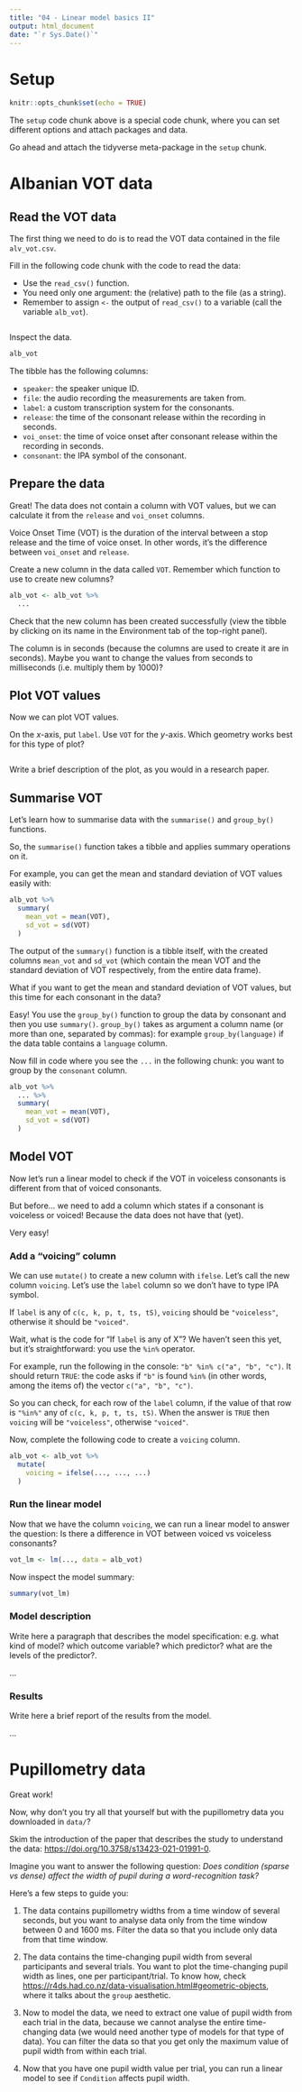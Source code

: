 ```yaml
---
title: "04 - Linear model basics II"
output: html_document
date: "`r Sys.Date()`"
---
```


# Setup

```r
knitr::opts_chunk$set(echo = TRUE)
```

The `setup` code chunk above is a special code chunk, where you can set different options and attach packages and data.

Go ahead and attach the tidyverse meta-package in the `setup` chunk.

# Albanian VOT data

## Read the VOT data

The first thing we need to do is to read the VOT data contained in the file `alv_vot.csv`.

Fill in the following code chunk with the code to read the data:

- Use the `read_csv()` function.
- You need only one argument: the (relative) path to the file (as a string).
- Remember to assign `<-` the output of `read_csv()` to a variable (call the variable `alb_vot`).

```r

```

Inspect the data.

```r
alb_vot
```

The tibble has the following columns:

- `speaker`: the speaker unique ID.
- `file`: the audio recording the measurements are taken from.
- `label`: a custom transcription system for the consonants.
- `release`: the time of the consonant release within the recording in seconds.
- `voi_onset`: the time of voice onset after consonant release within the recording in seconds.
- `consonant`: the IPA symbol of the consonant.

## Prepare the data

Great! The data does not contain a column with VOT values, but we can calculate it from the `release` and `voi_onset` columns.

Voice Onset Time (VOT) is the duration of the interval between a stop release and the time of voice onset.
In other words, it's the difference between `voi_onset` and `release`.

Create a new column in the data called `VOT`.
Remember which function to use to create new columns?

```r
alb_vot <- alb_vot %>%
  ...
```

Check that the new column has been created successfully (view the tibble by clicking on its name in the Environment tab of the top-right panel).

The column is in seconds (because the columns are used to create it are in seconds). Maybe you want to change the values from seconds to milliseconds (i.e. multiply them by 1000)?

## Plot VOT values

Now we can plot VOT values.

On the *x*-axis, put `label`. Use `VOT` for the *y*-axis.
Which geometry works best for this type of plot?

```r

```

Write a brief description of the plot, as you would in a research paper.

## Summarise VOT

Let's learn how to summarise data with the `summarise()` and `group_by()` functions.

So, the `summarise()` function takes a tibble and applies summary operations on it.

For example, you can get the mean and standard deviation of VOT values easily with:

```r
alb_vot %>%
  summary(
    mean_vot = mean(VOT),
    sd_vot = sd(VOT)
  )
```

The output of the `summary()` function is a tibble itself, with the created columns `mean_vot` and `sd_vot` (which contain the mean VOT and the standard deviation of VOT respectively, from the entire data frame).

What if you want to get the mean and standard deviation of VOT values, but this time for each consonant in the data?

Easy! You use the `group_by()` function to group the data by consonant and then you use `summary()`.
`group_by()` takes as argument a column name (or more than one, separated by commas): for example `group_by(language)` if the data table contains a `language` column.

Now fill in code where you see the `...` in the following chunk: you want to group by the `consonant` column.

```r
alb_vot %>%
  ... %>%
  summary(
    mean_vot = mean(VOT),
    sd_vot = sd(VOT)
  ) 
```

## Model VOT

Now let's run a linear model to check if the VOT in voiceless consonants is different from that of voiced consonants.

But before... we need to add a column which states if a consonant is voiceless or voiced! Because the data does not have that (yet).

Very easy!

### Add a "voicing" column

We can use `mutate()` to create a new column with `ifelse`.
Let's call the new column `voicing`.
Let's use the `label` column so we don't have to type IPA symbol.

If `label` is any of `c(c, k, p, t, ts, tS)`, `voicing` should be `"voiceless"`, otherwise it should be `"voiced"`.

Wait, what is the code for "If `label` is any of X"? We haven't seen this yet, but it's straightforward: you use the `%in%` operator.

For example, run the following in the console: `"b" %in% c("a", "b", "c")`.
It should return `TRUE`: the code asks if `"b"` is found `%in%` (in other words, among the items of) the vector `c("a", "b", "c")`.

So you can check, for each row of the `label` column, if the value of that row is `"%in%"` any of `c(c, k, p, t, ts, tS)`.
When the answer is `TRUE` then `voicing` will be `"voiceless"`, otherwise `"voiced"`.

Now, complete the following code to create a `voicing` column.

```r
alb_vot <- alb_vot %>%
  mutate(
    voicing = ifelse(..., ..., ...)
  )
```

### Run the linear model

Now that we have the column `voicing`, we can run a linear model to answer the question: Is there a difference in VOT between voiced vs voiceless consonants?

```r
vot_lm <- lm(..., data = alb_vot)
```

Now inspect the model summary:

```r
summary(vot_lm)
```

### Model description

Write here a paragraph that describes the model specification: e.g. what kind of model? which outcome variable? which predictor? what are the levels of the predictor?.

...

### Results

Write here a brief report of the results from the model.

...




# Pupillometry data

Great work!

Now, why don't you try all that yourself but with the pupillometry data you downloaded in `data/`?

Skim the introduction of the paper that describes the study to understand the data: <https://doi.org/10.3758/s13423-021-01991-0>.

Imagine you want to answer the following question: *Does condition (sparse vs dense) affect the width of pupil during a word-recognition task?*

Here's a few steps to guide you:

1. The data contains pupillometry widths from a time window of several seconds, but you want to analyse data only from the time window between 0 and 1600 ms. Filter the data so that you include only data from that time window.

2. The data contains the time-changing pupil width from several participants and several trials. You want to plot the time-changing pupil width as lines, one per participant/trial. To know how, check <https://r4ds.had.co.nz/data-visualisation.html#geometric-objects>, where it talks about the `group` aesthetic.

3. Now to model the data, we need to extract one value of pupil width from each trial in the data, because we cannot analyse the entire time-changing data (we would need another type of models for that type of data). You can filter the data so that you get only the maximum value of pupil width from within each trial.

4. Now that you have one pupil width value per trial, you can run a linear model to see if `Condition` affects pupil width.
